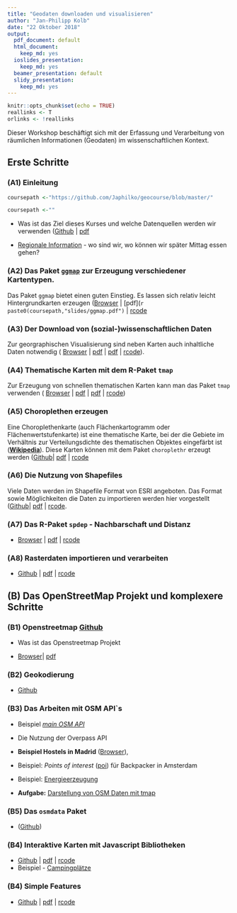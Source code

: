 ```yaml
---
title: "Geodaten downloaden und visualisieren"
author: "Jan-Philipp Kolb"
date: "22 Oktober 2018"
output:
  pdf_document: default
  html_document:
    keep_md: yes
  ioslides_presentation:
    keep_md: yes
  beamer_presentation: default
  slidy_presentation:
    keep_md: yes
---
```


```r
knitr::opts_chunk$set(echo = TRUE)
reallinks <- T
orlinks <- !reallinks
```


Dieser Workshop beschäftigt sich mit der Erfassung und Verarbeitung von räumlichen Informationen (Geodaten) im wissenschaftlichen Kontext.

## Erste Schritte


### __(A1) Einleitung__

```r
coursepath <-"https://github.com/Japhilko/geocourse/blob/master/"
```

```r
coursepath <-""
```

- Was ist das Ziel dieses Kurses und welche Datenquellen werden wir verwenden ([Github](`r paste0(coursepath,"slides/A1_Intro.Rmd")`) | [pdf](`r paste0(coursepath,"slides/A1_Intro.pdf")`) 


- [Regionale Information](http://rpubs.com/Japhilko82/gesis_mannheim) - wo sind wir, wo können wir später Mittag essen gehen?

### __(A2) Das Paket [`ggmap`](http://journal.r-project.org/archive/2013-1/kahle-wickham.pdf)__ zur Erzeugung verschiedener Kartentypen. 

Das Paket `ggmap` bietet einen guten Einstieg. Es lassen sich relativ leicht Hintergrundkarten erzeugen ([Browser](`r paste0(coursepath,"slides/A2_ggmap.md")`) | [pdf](`r paste0(coursepath,"slides/ggmap.pdf")` | [rcode](`r paste0(coursepath,"slides/A2_ggmap.R")`)

### __(A3) Der Download von (sozial-)wissenschaftlichen Daten__

Zur georgraphischen Visualisierung sind neben Karten auch inhaltliche Daten notwendig ( [Browser](`r paste0(coursepath,"slides/A4_tmap.md")`) | [pdf](`r paste0(coursepath,"slides/A3_DataPUF.md")`) | 
[pdf](`r paste0(coursepath,"slides/A3_DataPUF.pdf")`) | [rcode](`r paste0(coursepath,"rcode/A3_DataPUF.R")`)).


### __(A4) Thematische Karten mit dem R-Paket `tmap`__

Zur Erzeugung von schnellen thematischen Karten kann man das Paket `tmap` verwenden ( [Browser](`r paste0(coursepath,"slides/A4_tmap.md")`) | [pdf](`r paste0(coursepath,"slides/tmap.pdf")`) | 
[pdf](`r paste0(coursepath,"slides/A4_tmap.pdf")`) | [rcode](`r paste0(coursepath,"rcode/A4_tmap.R")`))


### __(A5) Choroplethen erzeugen__

Eine Choroplethenkarte (auch Flächenkartogramm oder Flächenwertstufenkarte) ist eine thematische Karte, bei der die Gebiete im Verhältnis zur Verteilungsdichte des thematischen Objektes eingefärbt ist ([**Wikipedia**](https://de.wikipedia.org/wiki/Choroplethenkarte)). Diese Karten können mit dem Paket `choroplethr` erzeugt werden ([Github](`r paste0(coursepath,"slides/A5_Choroplethen.md")`)| 
[pdf](`r paste0(coursepath,"slides/A5_Choroplethen.pdf")`) | [rcode](`r paste0(coursepath,"rcode/A5_Choroplethen.R")`)


### __(A6) Die Nutzung von Shapefiles__

Viele Daten werden im Shapefile Format von ESRI angeboten. Das Format sowie Möglichkeiten die Daten zu importieren werden hier vorgestellt ([Github](`r paste0(coursepath,"slides/A6_Shapefiles.md")`)| 
[pdf](`r paste0(coursepath,"slides/A6_Shapefiles.pdf")`) | [rcode](`r paste0(coursepath,"rcode/A6_Shapefiles.R")`).

<!--
- Aufgabe: [Zensus Ergebnisse und Karte miteinander verbinden und einfärben](https://github.com/Japhilko/GeoData/blob/master/2017/tutorial/Aufgabe_Verbindung.Rmd)

- Aufgabe: [Deutschlands Gemeinden](https://github.com/Japhilko/GeoData/blob/master/2016/tutorial/Aufgabe_Zensus_Ergebnisse.md)
-->

### __(A7) Das R-Paket `spdep` - Nachbarschaft und Distanz__ 

- [Browser](`r paste0(coursepath,"slides/spdep.md")`) | [pdf](`r paste0(coursepath,"slides/A7_spdep.pdf")`) |
[rcode](`r paste0(coursepath,"rcode/A7_spdep.R")`)

### __(A8) Rasterdaten importieren und verarbeiten__

- [Github](`r paste0(coursepath,"slides/A8_Rasterdaten.md")`) | [pdf](`r paste0(coursepath,"slides/A8_Rasterdaten.pdf")`) |
[rcode](`r paste0(coursepath,"rcode/A8_Rasterdaten.R")`)

## __(B) Das OpenStreetMap Projekt und komplexere Schritte__


###  __(B1) Openstreetmap__ [Github](slides/OpenStreetMap.md)

- Was ist das Openstreetmap Projekt 

- [Browser](https://github.com/Japhilko/GeoData/blob/master/2017/slides/OpenStreetMap.md)| [pdf](slides/OpenStreetMap.pdf)

<!--
### __Overpass__ ([Github](slides/Overpass.md))
-->


### __(B2) Geokodierung__ 

- [Github](slides/Geokodierung.md)


### __(B3) Das Arbeiten mit OSM API`s__

- Beispiel [*main OSM API*](slides/osm_mainapi.Rmd)
- Die Nutzung der Overpass API 



- **Beispiel Hostels in Madrid** ([Browser](https://github.com/Japhilko/GeoData/blob/master/2016/slides/Madrid_hostels.Rmd)),
- Beispiel: *Points of interest* ([poi](https://rpossib.wordpress.com/2015/09/15/points-of-interest-for-backpackers/)) für Backpacker in Amsterdam
- Beispiel: [Energieerzeugung](https://rpossib.wordpress.com/2015/11/20/use-openstreetmap-date/)
- **Aufgabe:** [Darstellung von OSM Daten mit tmap](https://github.com/Japhilko/GeoData/blob/master/2016/tutorial/Aufgabe_osmar.Rmd)



### __(B5) Das `osmdata` Paket__ 

- ([Github](slides/osmdata.md))

### __(B4) Interaktive Karten mit Javascript Bibliotheken__ 

- [Github](slides/using_javascript.md) | [pdf](slides/using_javascript.pdf)
| [rcode](rcode/using_javascript.R)
- Beispiel - [Campingplätze](http://rpubs.com/Japhilko82/Campsites)

<!--
## Räumliche Analysen/Statistik
-->

### __(B4) Simple Features__ 

- [Github](slides/simplefeatures.md) | [pdf](slides/simplefeatures.pdf)
| [rcode](rcode/simplefeatures.R)


<!--
https://training.gesis.org/?site=pDetails&pID=0x2BD6733444514AEDAA955BC3754CA39C
-->